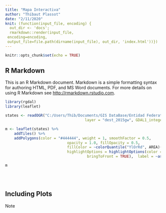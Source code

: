 ```yaml
---
title: "Mapa Interactiva"
author: "Thibaut Plassot"
date: "2/11/2020"
knit: (function(input_file, encoding) {
  out_dir <- 'docs';
  rmarkdown::render(input_file,
 encoding=encoding,
 output_file=file.path(dirname(input_file), out_dir, 'index.html'))})
---
```


```r
knitr::opts_chunk$set(echo = TRUE)
```

## R Markdown

This is an R Markdown document. Markdown is a simple formatting syntax for authoring HTML, PDF, and MS Word documents. For more details on using R Markdown see <http://rmarkdown.rstudio.com>.


```r

library(rgdal)
library(leaflet)

states <- readOGR("C:/Users/Thib/Documents/GIS DataBase/Entidad Federativa/dest_2015gw/dest_2015gw.shp",
                                    layer = "dest_2015gw", GDAL1_integer64_policy = TRUE)

m <- leaflet(states) %>%
    addTiles() %>%
    addPolygons(color = "#444444", weight = 1, smoothFactor = 0.5,
                            opacity = 1.0, fillOpacity = 0.5,
                            fillColor = ~colorQuantile("YlOrRd", AREA)(AREA),
                            highlightOptions = highlightOptions(color = "white", weight = 2,
                                     bringToFront = TRUE),  label = ~as.character(states$AREA))

m


 

```

## Including Plots

Note 
